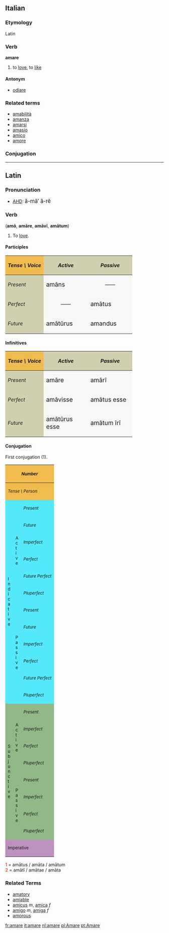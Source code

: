 ==Italian==
===Etymology===
Latin
===Verb===
'''amare'''

# to [[love]], to [[like]]

====Antonym====
*[[odiare]]

===Related terms===
*[[amabilità]]
*[[amanza]]
*[[amarsi]]
*[[amasio]]
*[[amico]]
*[[amore]]

===Conjugation===
{{it-conj-are|am|avere}}

----

==Latin==
===Pronunciation===
*[[AHD]]: <big> &#259;-m&#259;&prime; &#259;-r&#277; </big>

===Verb===
('''am&#333;''', '''am&#257;re''', '''am&#257;v&#299;''', '''am&#257;tum''')
# To [[love]].

====Participles====
{| cellpadding="5" border="1"
!style="background:#F1BC4E;"| ''Tense \ Voice''
!style="background:#D0D0B0;"| ''Active''
!style="background:#D0D0B0;"| ''Passive''
|-
!style="background:#D0D0B0;"| ''Present''
|style="background:#F7F7F5;" width=125px| <big> am&#257;ns
|style="background:#F7F7F5;" align="center" width=125px| &mdash;&mdash;
|-
!style="background:#D0D0B0;"| ''Perfect''
|style="background:#F7F7F5;" align="center"| &mdash;&mdash;
|style="background:#F7F7F5;"| <big> am&#257;tus
|-
!style="background:#D0D0B0;"| ''Future''
|style="background:#F7F7F5;"| <big> am&#257;t&#363;rus
|style="background:#F7F7F5;"| <big> amandus
|}

====Infinitives====
{| cellpadding="5" border="1"
!style="background:#F1BC4E;"| ''Tense \ Voice''
!style="background:#D0D0B0;"| ''Active''
!style="background:#D0D0B0;"| ''Passive''
|-
!style="background:#D0D0B0;"| ''Present''
|style="background:#F7F7F5;" width=125px| <big> am&#257;re
|style="background:#F7F7F5;" width=125px| <big> am&#257;r&#299;
|-
!style="background:#D0D0B0;"| ''Perfect''
|style="background:#F7F7F5;"| <big> am&#257;visse
|style="background:#F7F7F5;"| <big> am&#257;tus esse
|-
!style="background:#D0D0B0;"| ''Future''
|style="background:#F7F7F5;"| <big> am&#257;t&#363;rus esse
|style="background:#F7F7F5;"| <big> am&#257;tum &#299;r&#299;
|}

====Conjugation====
First conjugation (1).
{| border="1" cellpadding="2"
!style="background:#F1BC4E;" colspan=3| <small>''Number''
!style="background:#F1BC4E;" colspan=3| <small>''Singular''
!style="background:#F1BC4E;" colspan=3| <small>''Plural''
|-
!style="background:#F1BC4E;" colspan=3| <small>''Tense \ Person''
!style="background:#F1BC4E;"| <small>''1.''
!style="background:#F1BC4E;"| <small>''2.''
!style="background:#F1BC4E;"| <small>''3.''
!style="background:#F1BC4E;"| <small>''11.''
!style="background:#F1BC4E;"| <small>''22.''
!style="background:#F1BC4E;"| <small>''33.''
|-
!style="background:#54E9FA;" rowspan=12|<small>I<br>n<br>d<br>i<br>c<br>a<br>t<br>i<br>v<br>e
!style="background:#54E9FA;" rowspan=6|<small>A<br>c<br>t<br>i<br>v<br>e
!style="background:#54E9FA;"|<small>''Present''
|style="background:#FBFCE4;"|am&#333;
|style="background:#FBFCE4;"|am&#257;s
|style="background:#FBFCE4;"|amat
|style="background:#FBFCE4;"|am&#257;mus
|style="background:#FBFCE4;"|am&#257;tis
|style="background:#FBFCE4;"|amant
|-
!style="background:#54E9FA;"| <small>''Future''
|style="background:#FBFCE4;"|am&#257;b&#333;
|style="background:#FBFCE4;"|am&#257;bis
|style="background:#FBFCE4;"|am&#257;bit
|style="background:#FBFCE4;"|am&#257;bimus
|style="background:#FBFCE4;"|am&#257;bitis
|style="background:#FBFCE4;"|am&#257;bunt
|-
!style="background:#54E9FA;"| <small>''Imperfect''
|style="background:#FBFCE4;"|am&#257;bam
|style="background:#FBFCE4;"|am&#257;b&#257;s
|style="background:#FBFCE4;"|am&#257;bat
|style="background:#FBFCE4;"|am&#257;b&#257;mus
|style="background:#FBFCE4;"|am&#257;b&#257;tis
|style="background:#FBFCE4;"|am&#257;bant
|-
!style="background:#54E9FA;"| <small>''Perfect''
|style="background:#FBFCE4;"|am&#257;v&#299;
|style="background:#FBFCE4;"|am&#257;vist&#299;
|style="background:#FBFCE4;"|am&#257;vit
|style="background:#FBFCE4;"|am&#257;vimus
|style="background:#FBFCE4;"|am&#257;vistis
|style="background:#FBFCE4;"|am&#257;v&#275;runt
|-
!style="background:#54E9FA;"| <small>''Future Perfect''
|style="background:#FBFCE4;"|am&#257;ver&#333;
|style="background:#FBFCE4;"|am&#257;veris
|style="background:#FBFCE4;"|am&#257;verit
|style="background:#FBFCE4;"|am&#257;verimus
|style="background:#FBFCE4;"|am&#257;veritis
|style="background:#FBFCE4;"|am&#257;verint
|-
!style="background:#54E9FA;"| <small>''Pluperfect''
|style="background:#FBFCE4;"|am&#257;veram
|style="background:#FBFCE4;"|am&#257;ver&#257;s
|style="background:#FBFCE4;"|am&#257;verat
|style="background:#FBFCE4;"|am&#257;ver&#257;mus
|style="background:#FBFCE4;"|am&#257;ver&#257;tis
|style="background:#FBFCE4;"|am&#257;verant
|-
!style="background:#54E9FA;" rowspan=6| <small>P<br>a<br>s<br>s<br>i<br>v<br>e
!style="background:#54E9FA;"|<small>''Present''
|style="background:#FBFCE4;"|amor
|style="background:#FBFCE4;"|am&#257;ris
|style="background:#FBFCE4;"|am&#257;tur
|style="background:#FBFCE4;"|am&#257;mur
|style="background:#FBFCE4;"|am&#257;min&#299;
|style="background:#FBFCE4;"|amantur
|-
!style="background:#54E9FA;"|<small>''Future''
|style="background:#FBFCE4;"|am&#257;bor
|style="background:#FBFCE4;"|am&#257;beris
|style="background:#FBFCE4;"|am&#257;bitur
|style="background:#FBFCE4;"|am&#257;bimur
|style="background:#FBFCE4;"|am&#257;bimin&#299;
|style="background:#FBFCE4;"|am&#257;buntur
|-
!style="background:#54E9FA;"|<small>''Imperfect''
|style="background:#FBFCE4;"|am&#257;bar
|style="background:#FBFCE4;"|am&#257;b&#257;ris
|style="background:#FBFCE4;"|am&#257;b&#257;tur
|style="background:#FBFCE4;"|am&#257;b&#257;mur
|style="background:#FBFCE4;"|am&#257;b&#257;min&#299;
|style="background:#FBFCE4;"|am&#257;bantur
|-
!style="background:#54E9FA;"|<small>''Perfect''
|style="background:#FBFCE4;"|am&#257;tus<font color="red"><sup>1</sup></font><br>sum
|style="background:#FBFCE4;"|am&#257;tus<font color="red"><sup>1</sup></font><br>es
|style="background:#FBFCE4;"|am&#257;tus<font color="red"><sup>1</sup></font><br>est
|style="background:#FBFCE4;"|am&#257;t&#299; <font color="red"><sup>2</sup></font><br>sumus
|style="background:#FBFCE4;"|am&#257;t&#299; <font color="red"><sup>2</sup></font><br>estis
|style="background:#FBFCE4;"|am&#257;t&#299; <font color="red"><sup>2</sup></font><br>sunt
|-
!style="background:#54E9FA;"|<small>''Future Perfect''
|style="background:#FBFCE4;"|am&#257;tus<font color="red"><sup>1</sup></font><br>er&#333;
|style="background:#FBFCE4;"|am&#257;tus<font color="red"><sup>1</sup></font><br>eris
|style="background:#FBFCE4;"|am&#257;tus<font color="red"><sup>1</sup></font><br>erit
|style="background:#FBFCE4;"|am&#257;t&#299; <font color="red"><sup>2</sup></font><br>erimus
|style="background:#FBFCE4;"|am&#257;t&#299; <font color="red"><sup>2</sup></font><br>eritis
|style="background:#FBFCE4;"|am&#257;t&#299; <font color="red"><sup>2</sup></font><br>erunt
|-
!style="background:#54E9FA;"|<small>''Pluperfect''
|style="background:#FBFCE4;"|am&#257;tus<font color="red"><sup>1</sup></font><br>eram
|style="background:#FBFCE4;"|am&#257;tus<font color="red"><sup>1</sup></font><br>er&#257;s
|style="background:#FBFCE4;"|am&#257;tus<font color="red"><sup>1</sup></font><br>erat
|style="background:#FBFCE4;"|am&#257;t&#299; <font color="red"><sup>2</sup></font><br>er&#257;mus
|style="background:#FBFCE4;"|am&#257;t&#299; <font color="red"><sup>2</sup></font><br>er&#257;tis
|style="background:#FBFCE4;"|am&#257;t&#299; <font color="red"><sup>2</sup></font><br>erant
|-
!style="background:#92B887;" rowspan=8|<small>S<br>u<br>b<br>j<br>u<br>n<br>c<br>t<br>i<br>v<br>e
!style="background:#92B887;" rowspan=4|<small>A<br>c<br>t<br>i<br>v<br>e
!style="background:#92B887;"|<small>''Present''
|style="background:#E7FEE9;"| amem
|style="background:#E7FEE9;"| am&#275;s
|style="background:#E7FEE9;"| amet
|style="background:#E7FEE9;"| am&#275;mus
|style="background:#E7FEE9;"| am&#275;tis
|style="background:#E7FEE9;"| ament
|-
!style="background:#92B887;"|<small>''Imperfect''
|style="background:#E7FEE9;"| am&#257;rem
|style="background:#E7FEE9;"| am&#257;r&#275;s
|style="background:#E7FEE9;"| am&#257;ret
|style="background:#E7FEE9;"| am&#257;r&#275;mus
|style="background:#E7FEE9;"| am&#257;r&#275;tis
|style="background:#E7FEE9;"| am&#257;rent
|-
!style="background:#92B887;"|<small>''Perfect''
|style="background:#E7FEE9;"| am&#257;verim
|style="background:#E7FEE9;"| am&#257;ver&#299;s
|style="background:#E7FEE9;"| am&#257;verit
|style="background:#E7FEE9;"| am&#257;ver&#299;mus
|style="background:#E7FEE9;"| am&#257;ver&#299;tis
|style="background:#E7FEE9;"| am&#257;verint
|-
!style="background:#92B887;"|<small>''Pluperfect''
|style="background:#E7FEE9;"| am&#257;vissem
|style="background:#E7FEE9;"| am&#257;viss&#275;s
|style="background:#E7FEE9;"| am&#257;visset
|style="background:#E7FEE9;"| am&#257;viss&#275;mus
|style="background:#E7FEE9;"| am&#257;viss&#275;tis
|style="background:#E7FEE9;"| am&#257;vissent
|-
!style="background:#92B887;" rowspan=4|<small>P<br>a<br>s<br>s<br>i<br>v<br>e
!style="background:#92B887;"|<small>''Present''
|style="background:#E7FEE9;"| amer
|style="background:#E7FEE9;"| am&#275;ris
|style="background:#E7FEE9;"| am&#275;tur
|style="background:#E7FEE9;"| am&#275;mur
|style="background:#E7FEE9;"| am&#275;min&#299;
|style="background:#E7FEE9;"| amentur
|-
!style="background:#92B887;"|<small>''Imperfect''
|style="background:#E7FEE9;"| am&#257;rer
|style="background:#E7FEE9;"| am&#257;r&#275;ris
|style="background:#E7FEE9;"| am&#257;r&#275;tur
|style="background:#E7FEE9;"| am&#257;r&#275;mur
|style="background:#E7FEE9;"| am&#257;r&#275;min&#299;
|style="background:#E7FEE9;"| am&#257;rentur
|-
!style="background:#92B887;"|<small>''Perfect''
|style="background:#E7FEE9;"|am&#257;tus<font color="red"><sup>1</sup></font><br>sim
|style="background:#E7FEE9;"|am&#257;tus<font color="red"><sup>1</sup></font><br>s&#299;s
|style="background:#E7FEE9;"|am&#257;tus<font color="red"><sup>1</sup></font><br>sit
|style="background:#E7FEE9;"|am&#257;t&#299; <font color="red"><sup>2</sup></font><br>s&#299;mus
|style="background:#E7FEE9;"|am&#257;t&#299; <font color="red"><sup>2</sup></font><br>s&#299;tis
|style="background:#E7FEE9;"|am&#257;t&#299; <font color="red"><sup>2</sup></font><br>sint
|-
!style="background:#92B887;"|<small>''Pluperfect''
|style="background:#E7FEE9;"|am&#257;tus<font color="red"><sup>1</sup></font><br>essem
|style="background:#E7FEE9;"|am&#257;tus<font color="red"><sup>1</sup></font><br>ess&#275;s
|style="background:#E7FEE9;"|am&#257;tus<font color="red"><sup>1</sup></font><br>esset
|style="background:#E7FEE9;"|am&#257;t&#299; <font color="red"><sup>2</sup></font><br>ess&#275;mus
|style="background:#E7FEE9;"|am&#257;t&#299; <font color="red"><sup>2</sup></font><br>ess&#275;tis
|style="background:#E7FEE9;"|am&#257;t&#299; <font color="red"><sup>2</sup></font><br>essent
|-
!style="background:#BD91BD;" colspan=3| <small>Imperative
|style="background:#FCF2E9;" align="center"|&mdash;&mdash;
|style="background:#FCF2E9;"| am&#257;
|style="background:#FCF2E9;" align="center"|&mdash;&mdash;
|style="background:#FCF2E9;" align="center"|&mdash;&mdash;
|style="background:#FCF2E9;"| am&#257;te
|style="background:#FCF2E9;" align="center"|&mdash;&mdash;
|}
<font color="red"> 1 </font> = am&#257;tus / am&#257;ta / am&#257;tum  <br>
<font color="red"> 2 </font> = am&#257;t&#299; / am&#257;tae / am&#257;ta   <br>

===Related Terms===

*[[amatory]]
*[[amiable]]
*[[amicus]] ''m'', [[amica]] ''f''
*[[amigo]] ''m'', [[amiga]] ''f''
*[[amorous]]

[[fr:amare]]
[[it:amare]]
[[nl:amare]]
[[pl:Amare]]
[[pt:Amare]]
